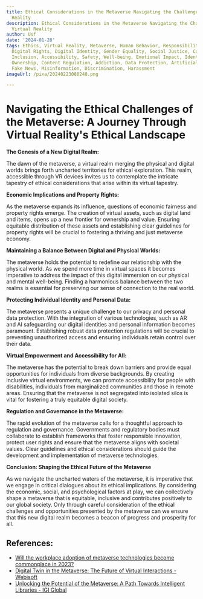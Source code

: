```yaml
---
title: Ethical Considerations in the Metaverse Navigating the Challenges of Virtual
  Reality
description: Ethical Considerations in the Metaverse Navigating the Challenges of
  Virtual Reality
author: Usf
date: '2024-01-28'
tags: Ethics, Virtual Reality, Metaverse, Human Behavior, Responsibility, Privacy,
  Digital Rights, Digital Identity, Gender Equality, Social Justice, Cultural Sensitivity,
  Inclusion, Accessibility, Safety, Well-being, Emotional Impact, Identity Theft,
  Ownership, Content Regulation, Addiction, Data Protection, Artificial Intelligence,
  Fake News, Misinformation, Discrimination, Harassment
imageUrl: /pixa/20240223080248.png

---
```

# **Navigating  the Ethical Challenges of the Metaverse: A Journey Through  Virtual Reality's Ethical Landscape**

**The Genesis of a New Digital Realm:**

The dawn of the metaverse, a virtual realm merging the physical and digital  worlds brings forth uncharted territories for ethical exploration. This realm, accessible through VR  devices invites  us to contemplate  the intricate tapestry of  ethical considerations  that arise within  its virtual tapestry.

**Economic Implications and Property Rights:**

As the metaverse expands its influence, questions of  economic  fairness and property rights emerge. The creation of virtual assets, such as digital land and items, opens up a new frontier for ownership and value. Ensuring equitable distribution  of these assets  and establishing clear guidelines for property rights will be crucial to fostering a thriving and just metaverse economy.

**Maintaining a Balance Between Digital and Physical Worlds:**

The metaverse holds the potential to redefine our relationship with the physical world. As we spend more time in virtual spaces it becomes imperative to address the impact of this digital immersion on our physical  and mental well-being. Finding a harmonious balance  between the two realms is essential for preserving our sense of connection to  the real world.

**Protecting Individual Identity and Personal Data:**

The metaverse presents a unique challenge to our privacy  and  personal data protection. With the integration of various technologies, such  as AR and AI safeguarding our digital identities and personal information becomes paramount.  Establishing robust data protection regulations will be crucial to preventing unauthorized access and ensuring individuals retain control over their data.

**Virtual Empowerment and Accessibility for All:**

The metaverse  has  the potential to break  down barriers and provide equal opportunities for individuals from  diverse  backgrounds.  By creating inclusive virtual  environments, we can promote accessibility for people  with disabilities,  individuals from marginalized communities and those in remote areas. Ensuring that the metaverse  is not segregated into isolated silos is vital for fostering a truly equitable digital society.

**Regulation and  Governance in the Metaverse:**

The rapid evolution of the metaverse calls for a  thoughtful approach to regulation and governance. Governments  and regulatory bodies must collaborate to establish frameworks that foster  responsible innovation, protect user rights and ensure that the  metaverse aligns with societal values. Clear guidelines and ethical considerations should guide  the development and implementation of metaverse technologies.

**Conclusion: Shaping the Ethical Future of the Metaverse**

As we navigate the uncharted waters of the metaverse, it is imperative that we engage in  critical dialogues about its  ethical implications. By considering the economic, social, and psychological factors at play,  we can collectively shape a  metaverse  that is equitable,  inclusive and contributes positively to our global society. Only through careful consideration of the ethical challenges and opportunities presented  by the metaverse can we ensure  that this new digital realm becomes a beacon of  progress and prosperity for all.

## References:
- [Will the workplace adoption of metaverse technologies become commonplace in 2023?](https://www.walkme.com/blog/workplace-adoption-of-metaverse-technologies/)
- [Digital Twin in the Metaverse: The Future of Virtual Interactions - Webisoft](https://webisoft.com/articles/digital-twin-metaverse/)
- [Unlocking the Potential of the Metaverse: A Path Towards Intelligent Libraries - IGI Global](https://www.igi-global.com/chapter/unlocking-the-potential-of-the-metaverse/321454)
